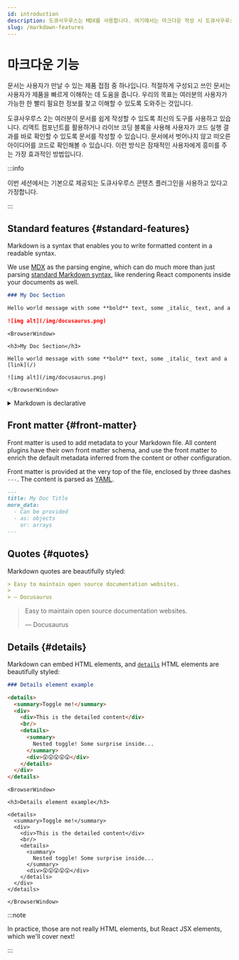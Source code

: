 ```yaml
---
id: introduction
description: 도큐사우루스는 MDX를 사용합니다. 여기에서는 마크다운 작성 시 도큐사우루스에 특화된 기능을 좀 더 살펴봅니다.
slug: /markdown-features
---
```


# 마크다운 기능


문서는 사용자가 만날 수 있는 제품 접점 중 하나입니다. 적절하게 구성되고 쓰인 문서는 사용자가 제품을 빠르게 이해하는 데 도움을 줍니다. 우리의 목표는 여러분의 사용자가 가능한 한 빨리 필요한 정보를 찾고 이해할 수 있도록 도와주는 것입니다.

도큐사우루스 2는 여러분이 문서를 쉽게 작성할 수 있도록 최신의 도구를 사용하고 있습니다. 리액트 컴포넌트를 활용하거나 라이브 코딩 블록을 사용해 사용자가 코드 실행 결과를 바로 확인할 수 있도록 문서를 작성할 수 있습니다. 문서에서 벗어나지 않고 떠오른 아이디어를 코드로 확인해볼 수 있습니다. 이런 방식은 잠재적인 사용자에게 흥미를 주는 가장 효과적인 방법입니다.

:::info

이번 세션에서는 기본으로 제공되는 도큐사우루스 콘텐츠 플러그인을 사용하고 있다고 가정합니다.

:::

## Standard features {#standard-features}

Markdown is a syntax that enables you to write formatted content in a readable syntax.

We use [MDX](https://mdxjs.com/) as the parsing engine, which can do much more than just parsing [standard Markdown syntax](https://daringfireball.net/projects/markdown/syntax), like rendering React components inside your documents as well.

```md
### My Doc Section

Hello world message with some **bold** text, some _italic_ text, and a [link](/)

![img alt](/img/docusaurus.png)
```

```mdx-code-block
<BrowserWindow>

<h3>My Doc Section</h3>

Hello world message with some **bold** text, some _italic_ text and a [link](/)

![img alt](/img/docusaurus.png)

</BrowserWindow>
```

<details>

<summary>Markdown is declarative</summary>

Some may assume a 1-1 correlation between Markdown and HTML, e.g., `![Preview](/img/docusaurus.png)` will always become `<img src="/img/docusaurus.png" alt="Preview" />`, as-is. However, _that is not the case_.

The Markdown syntax `![message](url)` only declaratively tells Docusaurus that an image needs to be inserted here, but we may do other things like transforming a [file path to URL path](./markdown-features-assets.mdx#images), so the generated markup may differ from the output of other Markdown renderers, or a naïve hand-transcription to the equivalent JSX/HTML code.

In general, you should only assume the _semantics_ of the markup (```` ``` ```` fences become [code blocks](./markdown-features-code-blocks.mdx); `>` becomes [quotes](#quotes), etc.), but not the actual compiled output.

</details>

## Front matter {#front-matter}

Front matter is used to add metadata to your Markdown file. All content plugins have their own front matter schema, and use the front matter to enrich the default metadata inferred from the content or other configuration.

Front matter is provided at the very top of the file, enclosed by three dashes `---`. The content is parsed as [YAML](https://yaml.org/spec/1.2.2/).

```md
---
title: My Doc Title
more_data:
  - Can be provided
  - as: objects
    or: arrays
---
```

## Quotes {#quotes}

Markdown quotes are beautifully styled:

```md
> Easy to maintain open source documentation websites.
>
> — Docusaurus
```

<BrowserWindow>

> Easy to maintain open source documentation websites.
>
> — Docusaurus

</BrowserWindow>

## Details {#details}

Markdown can embed HTML elements, and [`details`](https://developer.mozilla.org/en-US/docs/Web/HTML/Element/details) HTML elements are beautifully styled:

```md
### Details element example

<details>
  <summary>Toggle me!</summary>
  <div>
    <div>This is the detailed content</div>
    <br/>
    <details>
      <summary>
        Nested toggle! Some surprise inside...
      </summary>
      <div>😲😲😲😲😲</div>
    </details>
  </div>
</details>
```

```mdx-code-block
<BrowserWindow>

<h3>Details element example</h3>

<details>
  <summary>Toggle me!</summary>
  <div>
    <div>This is the detailed content</div>
    <br/>
    <details>
      <summary>
        Nested toggle! Some surprise inside...
      </summary>
      <div>😲😲😲😲😲</div>
    </details>
  </div>
</details>

</BrowserWindow>
```

:::note

In practice, those are not really HTML elements, but React JSX elements, which we'll cover next!

:::
